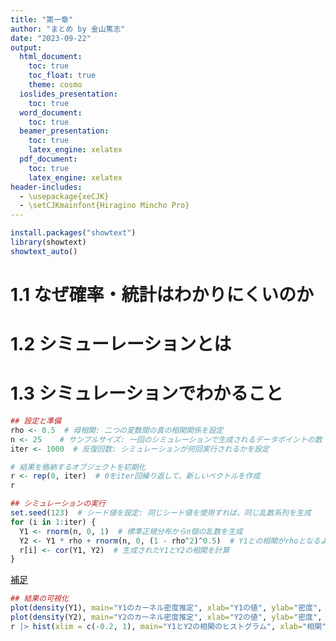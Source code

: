 ```yaml
---
title: "第一章"
author: "まとめ by 金山篤志"
date: "2023-09-22"
output: 
  html_document:
    toc: true
    toc_float: true
    theme: cosmo
  ioslides_presentation:
    toc: true
  word_document:
    toc: true
  beamer_presentation:
    toc: true
    latex_engine: xelatex
  pdf_document:
    toc: true
    latex_engine: xelatex
header-includes:
  - \usepackage{xeCJK}
  - \setCJKmainfont{Hiragino Mincho Pro}
---
```


```r
install.packages("showtext")
library(showtext)
showtext_auto()
```

# 1.1 なぜ確率・統計はわかりにくいのか
# 1.2 シミューレーションとは
# 1.3 シミュレーションでわかること

```r
## 設定と準備 
rho <- 0.5  # 母相関: 二つの変数間の真の相関関係を設定
n <- 25    # サンプルサイズ: 一回のシミュレーションで生成されるデータポイントの数
iter <- 1000  # 反復回数: シミュレーションが何回実行されるかを設定
```

```r
# 結果を格納するオブジェクトを初期化
r <- rep(0, iter)  # 0をiter回繰り返して、新しいベクトルを作成
r
```

```r
## シミュレーションの実行
set.seed(123)  # シード値を設定: 同じシード値を使用すれば、同じ乱数系列を生成
for (i in 1:iter) {
  Y1 <- rnorm(n, 0, 1)  # 標準正規分布からn個の乱数を生成
  Y2 <- Y1 * rho + rnorm(n, 0, (1 - rho^2)^0.5)  # Y1との相関がrhoとなるようなY2を生成
  r[i] <- cor(Y1, Y2)  # 生成されたY1とY2の相関を計算
}
```

[補足](https://www.dropbox.com/scl/fi/2aiz1q5wl9ls8qikqcnrn/20230922_chapter1supplement1.html?rlkey=txe9u37e36fnsjaav9su2uizr&dl=0)

```r
## 結果の可視化
plot(density(Y1), main="Y1のカーネル密度推定", xlab="Y1の値", ylab="密度", col="blue", lwd=2)
plot(density(Y2), main="Y2のカーネル密度推定", xlab="Y2の値", ylab="密度", col="red", lwd=2)
r |> hist(xlim = c(-0.2, 1), main="Y1とY2の相関のヒストグラム", xlab="相関", ylab="頻度")
```

